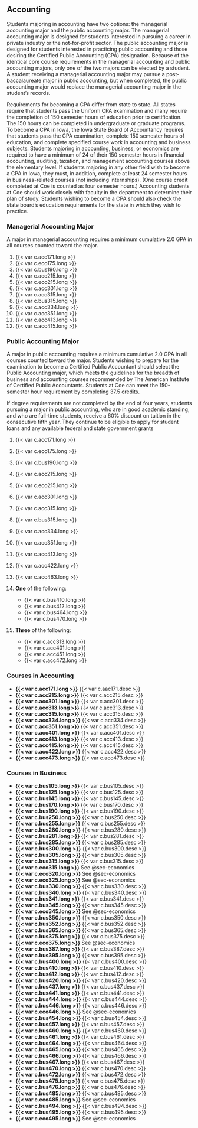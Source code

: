 ## Accounting {#sec-accounting}

Students majoring in accounting have two options: the managerial accounting major and the public accounting major. The managerial accounting major is designed for students interested in pursuing a career in private industry or the not-for-profit sector. The public accounting major is designed for students interested in practicing public accounting and those desiring the Certified Public Accounting (CPA) designation. Because of the identical core course requirements in the managerial accounting and public accounting majors, only one of the two majors can be elected by a student. A student receiving a managerial accounting major may pursue a post-baccalaureate major in public accounting, but when completed, the public accounting major would replace the managerial accounting major in the student’s records. 

Requirements for becoming a CPA differ from state to state. All states require that students pass the Uniform CPA examination and many require the completion of 150 semester hours of education prior to certification. The 150 hours can be completed in undergraduate or graduate programs. To become a CPA in Iowa, the Iowa State Board of Accountancy requires that students pass the CPA examination, complete 150 semester hours of education, and complete specified course work in accounting and business subjects. Students majoring in accounting, business, or economics are required to have a minimum of 24 of their 150 semester hours in financial accounting, auditing, taxation, and management accounting courses above the elementary level. If students majoring in any other field wish to become a CPA in Iowa, they must, in addition, complete at least 24 semester hours in business-related courses (not including internships). (One course credit completed at Coe is counted as four semester hours.)  Accounting students at Coe should work closely with faculty in the department to determine their plan of study. Students wishing to become a CPA should also check the state board’s education requirements for the state in which they wish to practice.

### Managerial Accounting Major

A major in managerial accounting requires a minimum cumulative 2.0 GPA in all courses counted toward the major.

1. {{< var c.acc171.long >}}
2. {{< var c.eco175.long >}}
3. {{< var c.bus190.long >}}
4. {{< var c.acc215.long >}}
5. {{< var c.eco215.long >}}
6. {{< var c.acc301.long >}}
7. {{< var c.acc315.long >}}
8. {{< var c.bus315.long >}}
9. {{< var c.acc334.long >}}
10. {{< var c.acc351.long >}}
11. {{< var c.acc413.long >}}
12. {{< var c.acc415.long >}}

### Public Accounting Major

A major in public accounting requires a minimum cumulative 2.0 GPA in all courses counted toward the major. Students wishing to prepare for the examination to become a Certified Public Accountant should select the Public Accounting major, which meets the guidelines for the breadth of business and accounting courses recommended by The American Institute of Certified Public Accountants. Students at Coe can meet the 150-semester hour requirement by completing 37.5 credits.

If degree requirements are not completed by the end of four years, students pursuing a major in public accounting, who are in good academic standing, and who are full-time students, receive a 60% discount on tuition in the consecutive fifth year. They continue to be eligible to apply for student loans and any available federal and state government grants

1. {{< var c.acc171.long >}}
2. {{< var c.eco175.long >}}
3. {{< var c.bus190.long >}}
4. {{< var c.acc215.long >}}
5. {{< var c.eco215.long >}}
6. {{< var c.acc301.long >}}
7. {{< var c.acc315.long >}}
8. {{< var c.bus315.long >}}
9. {{< var c.acc334.long >}}
10. {{< var c.acc351.long >}}
11. {{< var c.acc413.long >}}
12. {{< var c.acc422.long >}}
13. {{< var c.acc463.long >}}
14. **One** of the following:

    - {{< var c.bus410.long >}}
    - {{< var c.bus412.long >}}
    - {{< var c.bus464.long >}}
    - {{< var c.bus470.long >}}

15. **Three** of the following:

    - {{< var c.acc313.long >}}
    - {{< var c.acc401.long >}}
    - {{< var c.acc451.long >}}
    - {{< var c.acc472.long >}}

### Courses in Accounting
- **{{< var c.acc171.long >}}**
{{< var c.aac171.desc >}}
- **{{< var c.acc215.long >}}**
{{< var c.acc215.desc >}}
- **{{< var c.acc301.long >}}**
{{< var c.acc301.desc >}}
- **{{< var c.acc313.long >}}**
{{< var c.acc313.desc >}}
- **{{< var c.acc315.long >}}**
{{< var c.acc315.desc >}}
- **{{< var c.acc334.long >}}**
{{< var c.acc334.desc >}}
- **{{< var c.acc351.long >}}**
{{< var c.acc351.desc >}}
- **{{< var c.acc401.long >}}**
{{< var c.acc401.desc >}}
- **{{< var c.acc413.long >}}**
{{< var c.acc413.desc >}}
- **{{< var c.acc415.long >}}**
{{< var c.acc415.desc >}}
- **{{< var c.acc422.long >}}**
{{< var c.acc422.desc >}}
- **{{< var c.acc473.long >}}**
{{< var c.acc473.desc >}}

### Courses in Business

- **{{< var c.bus105.long >}}**
{{< var c.bus105.desc >}}
- **{{< var c.bus125.long >}}**
{{< var c.bus125.desc >}}
- **{{< var c.bus145.long >}}**
{{< var c.bus145.desc >}}
- **{{< var c.bus170.long >}}**
{{< var c.bus170.desc >}}
- **{{< var c.bus190.long >}}**
{{< var c.bus190.desc >}}
- **{{< var c.bus250.long >}}**
{{< var c.bus250.desc >}}
- **{{< var c.bus255.long >}}**
{{< var c.bus255.desc >}}
- **{{< var c.bus280.long >}}**
{{< var c.bus280.desc >}}
- **{{< var c.bus281.long >}}**
{{< var c.bus281.desc >}}
- **{{< var c.bus285.long >}}**
{{< var c.bus285.desc >}}
- **{{< var c.bus300.long >}}**
{{< var c.bus300.desc >}}
- **{{< var c.bus305.long >}}**
{{< var c.bus305.desc >}}
- **{{< var c.bus315.long >}}**
{{< var c.bus315.desc >}}
- **{{< var c.eco315.long >}}**
See @sec-economics
- **{{< var c.eco320.long >}}**
See @sec-economics
- **{{< var c.eco325.long >}}**
See @sec-economics
- **{{< var c.bus330.long >}}**
{{< var c.bus330.desc >}}
- **{{< var c.bus340.long >}}**
{{< var c.bus340.desc >}}
- **{{< var c.bus341.long >}}**
{{< var c.bus341.desc >}}
- **{{< var c.bus345.long >}}**
{{< var c.bus345.desc >}}
- **{{< var c.eco345.long >}}**
See @sec-economics
- **{{< var c.bus350.long >}}**
{{< var c.bus350.desc >}}
- **{{< var c.bus352.long >}}**
{{< var c.bus352.desc >}}
- **{{< var c.bus365.long >}}**
{{< var c.bus365.desc >}}
- **{{< var c.bus375.long >}}**
{{< var c.bus375.desc >}}
- **{{< var c.eco375.long >}}**
See @sec-economics
- **{{< var c.bus387.long >}}**
{{< var c.bus387.desc >}}
- **{{< var c.bus395.long >}}**
{{< var c.bus395.desc >}}
- **{{< var c.bus400.long >}}**
{{< var c.bus400.desc >}}
- **{{< var c.bus410.long >}}**
{{< var c.bus410.desc >}}
- **{{< var c.bus412.long >}}**
{{< var c.bus412.desc >}}
- **{{< var c.bus420.long >}}**
{{< var c.bus420.desc >}}
- **{{< var c.bus437.long >}}**
{{< var c.bus437.desc >}}
- **{{< var c.bus441.long >}}**
{{< var c.bus441.desc >}}
- **{{< var c.bus444.long >}}**
{{< var c.bus444.desc >}}
- **{{< var c.bus446.long >}}**
{{< var c.bus446.desc >}}
- **{{< var c.eco446.long >}}**
See @sec-economics
- **{{< var c.bus454.long >}}**
{{< var c.bus454.desc >}}
- **{{< var c.bus457.long >}}**
{{< var c.bus457.desc >}}
- **{{< var c.bus460.long >}}**
{{< var c.bus460.desc >}}
- **{{< var c.bus461.long >}}**
{{< var c.bus461.desc >}}
- **{{< var c.bus464.long >}}**
{{< var c.bus464.desc >}}
- **{{< var c.bus465.long >}}**
{{< var c.bus465.desc >}}
- **{{< var c.bus466.long >}}**
{{< var c.bus466.desc >}}
- **{{< var c.bus467.long >}}**
{{< var c.bus467.desc >}}
- **{{< var c.bus470.long >}}**
{{< var c.bus470.desc >}}
- **{{< var c.bus472.long >}}**
{{< var c.bus472.desc >}}
- **{{< var c.bus475.long >}}**
{{< var c.bus475.desc >}}
- **{{< var c.bus476.long >}}**
{{< var c.bus476.desc >}}
- **{{< var c.bus485.long >}}**
{{< var c.bus485.desc >}}
- **{{< var c.eco485.long >}}**
See @sec-economics
- **{{< var c.bus494.long >}}**
{{< var c.bus494.desc >}}
- **{{< var c.bus495.long >}}**
{{< var c.bus495.desc >}}
- **{{< var c.eco495.long >}}**
See @sec-economics
